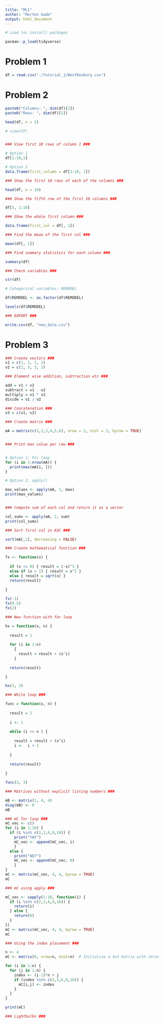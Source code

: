 ```yaml
---
title: "ML1"
author: "Morten Gade"
output: html_document
---
```


```r

# Load (or install) packages

pacman::p_load(tidyverse)

```


# Problem 1

```r

df = read.csv("./Tutorial_1/WestRoxbury.csv")

```

# Problem 2

```r

paste0("Columns: ", dim(df)[2])
paste0("Rows: ", dim(df)[1])

head(df, n = 2)

# view(df)


### View first 10 rows of column 1 ###

# Option 1
df[1:10,1]

# Option 2
data.frame(first_column = df[1:10, 1])

### Show the first 10 rows of each of the columns ###

head(df, n = 10)

### Show the fifth row of the first 10 columns ###

df[5, 1:10]

### Show the whole first column ###

data.frame(first_col = df[, 1])

### Find the mean of the first col ###

mean(df[, 1])

### Find summary statistics for each column ###

summary(df)

### Check variables ###

str(df)

# Categorical variables: REMODEL

df$REMODEL <- as.factor(df$REMODEL)

levels(df$REMODEL)

### EXPORT ###

write.csv(df, "new_data.csv")

```

# Problem 3

```r
### Create vectors ###
v1 = c(1, 2, 2, 1)
v2 = c(2, 3, 3, 2)

### Element wise addition, subtraction etc ###

add = v1 + v2
subtract = v1 - v2
multiply = v1 * v2
divide = v1 / v2

### Concatenation ###
v3 = c(v1, v2)

### Create matrix ###

mA = matrix(c(1,2,3,4,5,6), nrow = 2, ncol = 3, byrow = TRUE)


### Print max value per row ###


# Option 1: For loop
for (i in 1:nrow(mA)) {
  print(max(mA[i, ]))
}

# Option 2: apply()

max_values <- apply(mA, 1, max)
print(max_values)


### Compute sum of each col and return it as a vector

col_sums <- apply(mA, 2, sum)
print(col_sums)

### Sort first col in ASC ###

sort(mA[,1], decreasing = FALSE)

### Create mathematical function ###

fx <- function(x) {
  
  if (x <= 0) { result = (-x)^3 }
  else if (x > 1) { result = x^2 }
  else { result = sqrt(x) }
  return(result)
  
}

fx(-1)
fx(0.5)
fx(2)

### New function with for loop

hx = function(x, n) {
  
  result = 1
  
  for (i in 1:n) 
    {
      result = result + (x^i)
    }
  
  return(result)

}

hx(3, 3)

### While loop ###

func = function(x, n) {
  
  result = 1
  
  i <- 1
  
  while (i <= n ) {
    
    result = result + (x^i)
    i <-  i + 1
    
  }
  
  return(result)
  
}

func(3, 3)

### Matrices without explicit listing numbers ###

mB <- matrix(1, 4, 4)
diag(mB) <- 0
mB

### mC for loop ###
mC_vec <- c()  
for (i in 1:16) {
  if (i %in% c(2,3,6,9,16)) { 
    print("YAY")
    mC_vec <- append(mC_vec, i)
    }
  else { 
    print("NEY")
    mC_vec <- append(mC_vec, 0)
    }
}
mC <- matrix(mC_vec, 4, 4, byrow = TRUE)
mC

### mC using apply ###

mC_vec <- sapply(1:16, function(i) {
  if (i %in% c(2,3,6,9,16)) { 
    return(i)
  } else {
    return(0)
  }
})
mC <- matrix(mC_vec, 4, 4, byrow = TRUE)
mC

### Using the index placement ###

n <- 4
mC <- matrix(0, nrow=n, ncol=n)  # Initialize a 4x4 matrix with zeros

for (i in 1:n) {
  for (j in 1:n) {
    index <- (i-1)*n + j
    if (index %in% c(2,3,6,9,16)) {
      mC[i,j] <- index
    }
  }
}

print(mC)

### Lightbulbs ###



```

